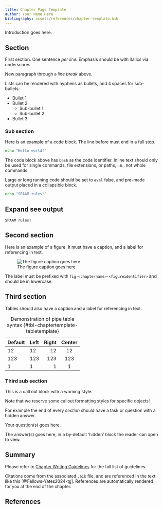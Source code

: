 ```yaml
---
title: Chapter Page Template
author: Your Name Here
bibliography: assets/references/chapter-template.bib
---
```


Introduction goes here.

## Section

First section.
One sentence _per line_.
Emphasis should be with italics via underscores

New paragraph through a _line break_ above.

Lists can be rendered with hyphens as bullets, and 4 spaces for sub-bullets:

- Bullet 1
- Bullet 2
    - Sub-bullet 1
    - Sub-bullet 2
- Bullet 3

### Sub section

Here is an example of a code block. The line before must end in a full stop.

```bash
echo "Hello world!"
```

The code block above has `bash` as the code identifier. Inline text should only be used for single commands, file extensions, or paths, i.e., not whole commands.

Large or long running code should be set to `eval` false, and pre-made output placed in a collapsible block.

```.bash
echo "SPAAM rules!"
```
::: {.callout-note collapse="true"}
## Expand see output

```.default
SPAAM rules!
```
:::

## Second section

Here is an example of a figure. It must have a caption, and a label for referencing in text.

![The figure caption goes here](assets/images/cover.png){#fig-chaptertempalte-figuretemplate}

The label must be prefixed with `fig-<chaptername>-<figureidentifier>` and should be in lowercase.

## Third section

Tables should also have a caption and a label for referencing in text.

| Default | Left | Right | Center |
|---------|:-----|------:|:------:|
| 12      | 12   |    12 |   12   |
| 123     | 123  |   123 |  123   |
| 1       | 1    |     1 |   1    |

: Demonstration of pipe table syntax {#tbl-chaptertemplate-tabletemplate}

### Third sub section

::: {.callout-warning}
This is a call out block with a warning style.

Note that we reserve some callout formatting styles for specific objects!
:::

For example the end of every _section_ should have a task or question with a hidden answer.

::: {.callout-tip title="Question" appearance="simple"}
Your question(s) goes here.
:::

::: {.callout-note collapse="true" title="Answer"}
The answer(s) goes here, in a by-default 'hidden' block the reader can open to view.
:::

## Summary

Please refer to [Chapter Writing Guidelines](chapter-writing-guidelines.qmd) for the full list of guidelines.

Citations come from the associated `.bib` file, and are referenced in the text like this [@Fellows-Yates2024-tg].
References are automatically rendered for you at the end of the chapter.

## References